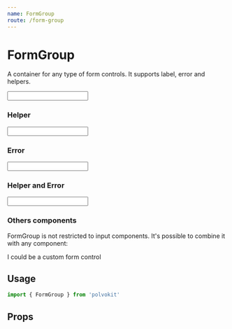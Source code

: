 ```yaml
---
name: FormGroup
route: /form-group
---
```



# FormGroup

A container for any type of form controls. It supports label, error and helpers.

<Playground>
  <FormGroup
    id='input'
    label='Input Label'
  >
    <Input id='input' />
  </FormGroup>
</Playground>

### Helper

<Playground>
  <FormGroup
    id='input'
    label='Input Label'
    helper='Some hint here...'
  >
    <Input id='input' />
  </FormGroup>
</Playground>

### Error

<Playground>
  <FormGroup
    id='input'
    label='Input Label'
    error='This field is invalid'
  >
    <Input id='input' />
  </FormGroup>
</Playground>

### Helper and Error

<Playground>
  <FormGroup
    id='input'
    label='Input Label'
    helper='Some hint for the input here'
    error='This field is invalid'
  >
    <Input id='input' />
  </FormGroup>
</Playground>

### Others components

FormGroup is not restricted to input components. It's possible
to combine it with any component:

<Playground>
  <FormGroup
    id='input'
    label='Input Label'
    helper='Some hint for the input here'
    error='This field is invalid'
  >
    <div style={{ height: 100, backgroundColor: 'hotpink', display: 'flex', alignItems: 'center', justifyContent: 'center', border: '5px dotted black' }}>
      I could be a custom form control
    </div>
  </FormGroup>
</Playground>

## Usage

```js
import { FormGroup } from 'polvokit'
```

## Props

<Props of={FormGroup} />
